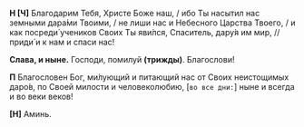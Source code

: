 **Н [Ч]** Благодарим Тебя, Христе Боже наш, / ибо Ты насытил нас земными дара́ми Твоими, / не лиши нас и Небесного Царства Твоего, / и как посреди́ учеников Своих Ты яви́лся, Спаситель, дару́я им мир, // приди́ и к нам и спаси нас!

**Слава, и ныне.** Господи, помилуй **(трижды)**. Благослови!

**П** Благословен Бог, ми́лующий и питающий нас от Своих неистощимых даро́в, по Своей милости и человеколюбию, <R>[</R>`во все дни:`<R>]</R> ныне и всегда и во веки веков!

**[Н]** Аминь.
